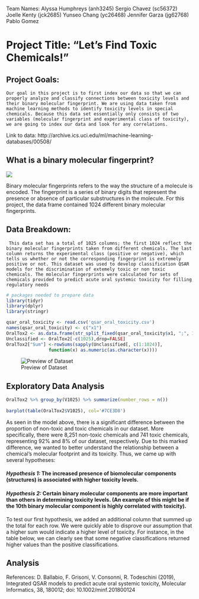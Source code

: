 Team Names: 
Alyssa Humphreys (anh3245)
Sergio Chavez (sc56372)
Joelle Kenty (jck2685)
Yunseo Chang (yc26468)
Jennifer Garza (jg62768)
Pablo Gomez

# Project Title: “Let's Find Toxic Chemicals!”

## Project Goals: 
	Our goal in this project is to first index our data so that we can properly analyze and classify connections between toxicity levels and their binary molecular fingerprint. We are using data taken from machine learning methods to identify toxicity levels in special chemicals. Because this data set essentially only consists of two variables (molecular fingerprint and experimental class of toxicity), we are going to index our data and look for any correlations. 
Link to data: 
http://archive.ics.uci.edu/ml/machine-learning-databases/00508/ 

## What is a binary molecular fingerprint? 

![](/stor/home/jg62768/projects/toxic-chemicals/image1.png)

Binary molecular fingerprints refers to the way the structure of a molecule is encoded. The fingerprint is a series of binary digits that represent the presence or absence of particular substructures in the molecule. For this project, the data frame contained 1024 different binary molecular fingerprints. 


## Data Breakdown:
	 This data set has a total of 1025 columns; the first 1024 reflect the binary molecular fingerprints taken from different chemicals. The last column returns the experimental class (positive or negative), which tells us whether or not the corresponding fingerprint is extremely positive or not. This dataset was used to develop classification QSAR models for the discrimination of extemely toxic or non toxic chemicals. The molecular fingerprints were calculated for sets of chemicals provided to predict acute oral systemic toxicity for filling regulatory needs

```r
# packages needed to prepare data
library(tidyr)
library(dplyr)
library(stringr)

qsar_oral_toxicity <- read.csv('qsar_oral_toxicity.csv')
names(qsar_oral_toxicity) <- c("x1")
OralTox2 <- as.data.frame(str_split_fixed(qsar_oral_toxicity$x1, ";", 1025))
Unclassified <- OralTox2[-c(1025),drop=FALSE] 
OralTox2["Sum"] <-rowSums(sapply(Unclassified[, c(1:1024)],
                function(x) as.numeric(as.character(x))))

```

![Preview of Dataset](/stor/home/jg62768/projects/toxic-chemicals/graph1.png)

## Exploratory Data Analysis 

```r
OralTox2 %>% group_by(V1025) %>% summarize(number_rows = n()) 
 
barplot(table(OralTox2$V1025), col='#7CE3D8')

```

As seen in the model above, there is a significant difference between the proportion of non-toxic and toxic chemicals in our dataset.  More specifically, there were 8,251 non-toxic chemicals and 741 toxic chemicals, representing 92% and 8% of our dataset, respectively.  Due to this marked difference, we wanted to better understand the relationship between a chemical’s molecular footprint and its toxicity.  Thus, we came up with several hypotheses:


#### _Hypothesis 1:_ The increased presence of biomolecular components (structures) is associated with higher toxicity levels.
#### _Hypothesis 2:_ Certain binary molecular components are more important than others in determining toxicity levels. (An example of this might be if the 10th binary molecular component is highly correlated with toxicity).

To test our first hypothesis, we added an additional column that summed up the total for each row.  We were quickly able to disprove our assumption that a higher sum would indicate a higher level of toxicity.  For instance, in the table below, we can clearly see that some negative classifications returned higher values than the positive classifications.

## Analysis 

References: 
D. Ballabio, F. Grisoni, V. Consonni, R. Todeschini (2019), Integrated QSAR models to predict acute oral systemic toxicity, Molecular Informatics, 38, 180012; doi: 10.1002/minf.201800124
